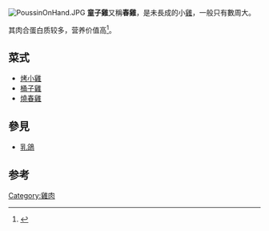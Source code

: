 [[File:PoussinOnHand.JPG|right]]
'''童子雞'''又稱'''春雞'''，是未長成的小[[雞|雞]]，一般只有數周大。

其肉合蛋白质较多，营养价值高<ref>{{Cite book|title=地方特色菜1688例 高清版|last=犀文图书编写|first=|publisher=杭州：浙江科学技术出版社|year=2015年10月|isbn=978-7-5341-6921-2|location=|pages=48}}</ref>。

==菜式==
*[[烤小雞|烤小雞]]
*[[桶子雞|桶子雞]]
*[[燒春雞|燒春雞]]

==參見==
* [[乳鴿|乳鴿]]

==参考==
{{reflist}}
{{food-stub}}

[[Category:雞肉|Category:雞肉]]